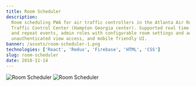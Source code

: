 ```yaml
---
title: Room Scheduler
description:
  Room scheduling PWA for air traffic controllers in the Atlanta Air Route
  Traffic Control Center (Hampton Georgia center). Supported real time updates
  and repeat events, admin roles with configurable room settings and audit logs,
  unauthenticated view access, and mobile friendly UI.
banner: /assets/room-scheduler-1.png
technologies: ['React', 'Redux', 'Firebase', 'HTML', 'CSS']
slug: room-scheduler
date: 2018-11-14
---
```


<img
  src="/assets/room-scheduler-2.png"
  alt="Room Scheduler"
  class="project-image"
/>
<img
  src="/assets/room-scheduler-3.png"
  alt="Room Scheduler"
  class="project-image"
/>
